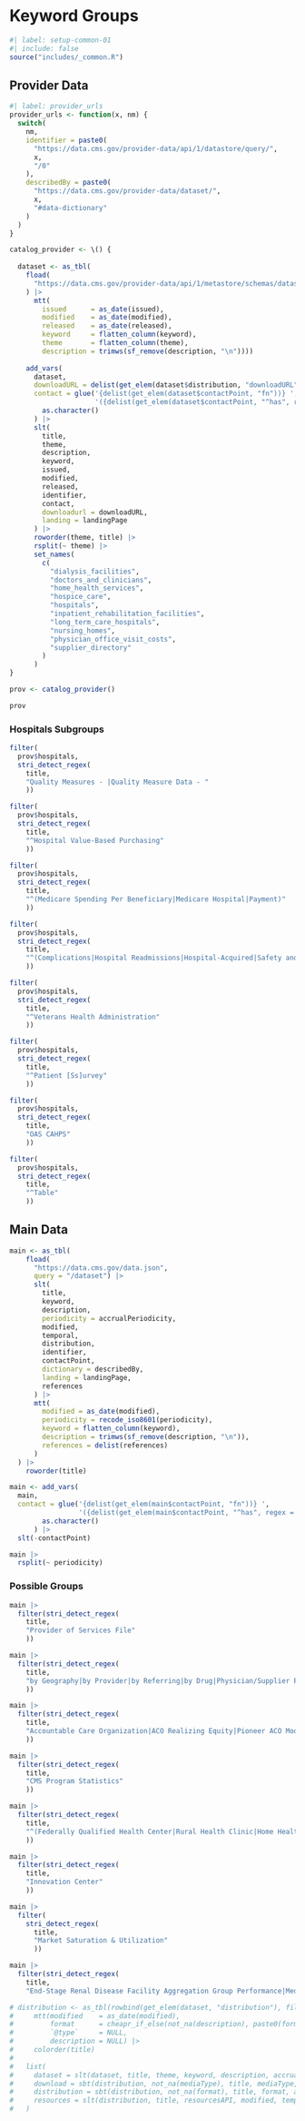 # Keyword Groups {#sec-keygroups}

```r
#| label: setup-common-01
#| include: false
source("includes/_common.R")
```

## Provider Data

```r
#| label: provider_urls
provider_urls <- function(x, nm) {
  switch(
    nm,
    identifier = paste0(
      "https://data.cms.gov/provider-data/api/1/datastore/query/",
      x,
      "/0"
    ),
    describedBy = paste0(
      "https://data.cms.gov/provider-data/dataset/",
      x,
      "#data-dictionary"
    )
  )
}
```

```r
catalog_provider <- \() {
  
  dataset <- as_tbl(
    fload(
      "https://data.cms.gov/provider-data/api/1/metastore/schemas/dataset/items"
    ) |>
      mtt(
        issued      = as_date(issued),
        modified    = as_date(modified),
        released    = as_date(released),
        keyword     = flatten_column(keyword),
        theme       = flatten_column(theme),
        description = trimws(sf_remove(description, "\n"))))
  
    add_vars(
      dataset,
      downloadURL = delist(get_elem(dataset$distribution, "downloadURL", DF.as.list = TRUE)),
      contact = glue('{delist(get_elem(dataset$contactPoint, "fn"))} ',
                     '({delist(get_elem(dataset$contactPoint, "^has", regex = TRUE))})') |> 
        as.character()
      ) |> 
      slt(
        title,
        theme,
        description,
        keyword,
        issued,
        modified,
        released,
        identifier,
        contact,
        downloadurl = downloadURL,
        landing = landingPage
      ) |> 
      roworder(theme, title) |> 
      rsplit(~ theme) |> 
      set_names(
        c(
          "dialysis_facilities",
          "doctors_and_clinicians",
          "home_health_services",
          "hospice_care",
          "hospitals",
          "inpatient_rehabilitation_facilities",
          "long_term_care_hospitals",
          "nursing_homes",
          "physician_office_visit_costs",
          "supplier_directory"
        )
      )
}

prov <- catalog_provider()

prov
```

### Hospitals Subgroups

```r
filter(
  prov$hospitals, 
  stri_detect_regex(
    title, 
    "Quality Measures - |Quality Measure Data - "
    ))

filter(
  prov$hospitals, 
  stri_detect_regex(
    title, 
    "^Hospital Value-Based Purchasing"
    ))

filter(
  prov$hospitals, 
  stri_detect_regex(
    title, 
    "^(Medicare Spending Per Beneficiary|Medicare Hospital|Payment)"
    ))

filter(
  prov$hospitals, 
  stri_detect_regex(
    title, 
    "^(Complications|Hospital Readmissions|Hospital-Acquired|Safety and Healthcare|Unplanned|Timely|Healthcare Associated)"
    ))

filter(
  prov$hospitals, 
  stri_detect_regex(
    title, 
    "^Veterans Health Administration"
    ))

filter(
  prov$hospitals, 
  stri_detect_regex(
    title, 
    "^Patient [Ss]urvey"
    ))

filter(
  prov$hospitals, 
  stri_detect_regex(
    title, 
    "OAS CAHPS"
    ))

filter(
  prov$hospitals, 
  stri_detect_regex(
    title, 
    "^Table"
    ))
```


## Main Data

```r
main <- as_tbl(
    fload(
      "https://data.cms.gov/data.json", 
      query = "/dataset") |>
      slt(
        title,
        keyword,
        description,
        periodicity = accrualPeriodicity,
        modified,
        temporal,
        distribution,
        identifier,
        contactPoint,
        dictionary = describedBy,
        landing = landingPage,
        references
      ) |>
      mtt(
        modified = as_date(modified),
        periodicity = recode_iso8601(periodicity),
        keyword = flatten_column(keyword),
        description = trimws(sf_remove(description, "\n")),
        references = delist(references)
      )
  ) |>
    roworder(title)

main <- add_vars(
  main,
  contact = glue('{delist(get_elem(main$contactPoint, "fn"))} ',
                 '({delist(get_elem(main$contactPoint, "^has", regex = TRUE))})') |> 
        as.character()
      ) |> 
  slt(-contactPoint)

main |> 
  rsplit(~ periodicity)
```

### Possible Groups

```r
main |> 
  filter(stri_detect_regex(
    title, 
    "Provider of Services File"
    ))

main |> 
  filter(stri_detect_regex(
    title, 
    "by Geography|by Provider|by Referring|by Drug|Physician/Supplier Procedure Summary|Hospital Provider Cost Report"
    ))

main |> 
  filter(stri_detect_regex(
    title, 
    "Accountable Care Organization|ACO Realizing Equity|Pioneer ACO Model"
    ))

main |> 
  filter(stri_detect_regex(
    title, 
    "CMS Program Statistics"
    ))

main |> 
  filter(stri_detect_regex(
    title, 
    "^(Federally Qualified Health Center|Rural Health Clinic|Home Health Agency|Hospice|Skilled Nursing Facility|Long-Term Care Facility|Hospital|Home Infusion)"
    ))

main |> 
  filter(stri_detect_regex(
    title, 
    "Innovation Center"
    ))

main |> 
  filter(
    stri_detect_regex(
      title, 
      "Market Saturation & Utilization"
      ))

main |> 
  filter(stri_detect_regex(
    title, 
    "End-Stage Renal Disease Facility Aggregation Group Performance|Medicare Dialysis Facilities"))
```

```r
# distribution <- as_tbl(rowbind(get_elem(dataset, "distribution"), fill = TRUE)) |>
#     mtt(modified    = as_date(modified),
#         format      = cheapr_if_else(not_na(description), paste0(format, "-", description), format),
#         `@type`     = NULL,
#         description = NULL) |>
#     colorder(title)
# 
#   list(
#     dataset = slt(dataset, title, theme, keyword, description, accrualPeriodicity, contactPoint, describedBy, identifier, modified, landingPage, temporal, references) |> uniq(),
#     download = sbt(distribution, not_na(mediaType), title, mediaType, downloadURL, modified, temporal) |> uniq(),
#     distribution = sbt(distribution, not_na(format), title, format, accessURL, modified, temporal) |> uniq(),
#     resources = slt(distribution, title, resourcesAPI, modified, temporal) |> uniq()
#   )
```
